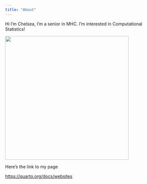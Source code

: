 ```yaml
---
title: "About"
---
```


Hi I'm Chelsea, I'm a senior in MHC. I'm interested in Computational Statistics!

![](6.10.JPG){width="400"}

Here's the link to my page

<https://quarto.org/docs/websites>
